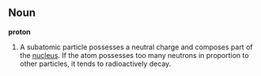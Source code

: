 ==Noun==
'''proton'''
#A subatomic particle possesses a neutral charge and composes part of the [[nucleus]].  If the atom possesses too many neutrons in proportion to other particles, it tends to radioactively decay.